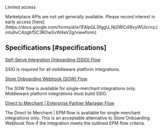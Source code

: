 Limited access

<Warning>
Marketplace APIs are not yet generally available. Please record interest in early access [here](https://docs.google.com/forms/d/e/1FAIpQLSfggU_NjGWCdi9vyWUicrnzJmtu9vC4zgbfSC3ROwSvW4eV2g/viewform).
</Warning>

## Specifications [#specifications]

[Self-Serve Integration Onboarding (SSIO) Flow](https://developer.doordash.com/en-US/docs/marketplace/overview/onboarding/ssio/)

SSIO is required for all middleware platform integrations.

[Store Onboarding Webhook (SOW) Flow](https://developer.doordash.com/en-US/docs/marketplace/overview/onboarding/sow/)

The SOW flow is available for single-merchant integrations only. Middleware platform integrations must build SSIO.

[Direct to Merchant | Enterprise Partner Manager Flow](https://developer.doordash.com/en-US/docs/marketplace/overview/onboarding/epm/)

The Direct to Merchant | EPM flow is available for single-merchant integrations only. This is an acceptable alternative to Store Onboarding Webhook flow if the integration meets the outlined EPM flow criteria.

